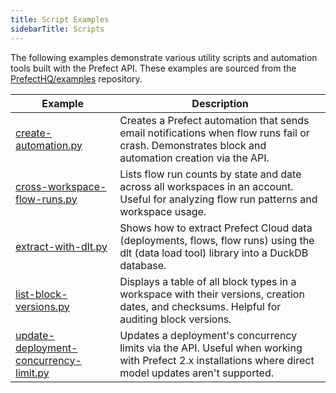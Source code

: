 ```yaml
---
title: Script Examples
sidebarTitle: Scripts
---
```


The following examples demonstrate various utility scripts and automation tools built with the Prefect API.
These examples are sourced from the [PrefectHQ/examples](https://github.com/PrefectHQ/examples) repository.

| Example | Description |
|---------|-------------|
| [create-automation.py](https://github.com/PrefectHQ/examples/blob/main/scripts/create-automation.py) | Creates a Prefect automation that sends email notifications when flow runs fail or crash. Demonstrates block and automation creation via the API. |
| [cross-workspace-flow-runs.py](https://github.com/PrefectHQ/examples/blob/main/scripts/cross-workspace-flow-runs.py) | Lists flow run counts by state and date across all workspaces in an account. Useful for analyzing flow run patterns and workspace usage. |
| [extract-with-dlt.py](https://github.com/PrefectHQ/examples/blob/main/scripts/extract-with-dlt.py) | Shows how to extract Prefect Cloud data (deployments, flows, flow runs) using the dlt (data load tool) library into a DuckDB database. |
| [list-block-versions.py](https://github.com/PrefectHQ/examples/blob/main/scripts/list-block-versions.py) | Displays a table of all block types in a workspace with their versions, creation dates, and checksums. Helpful for auditing block versions. |
| [update-deployment-concurrency-limit.py](https://github.com/PrefectHQ/examples/blob/main/scripts/update-deployment-concurrency-limit.py) | Updates a deployment's concurrency limits via the API. Useful when working with Prefect 2.x installations where direct model updates aren't supported. |
